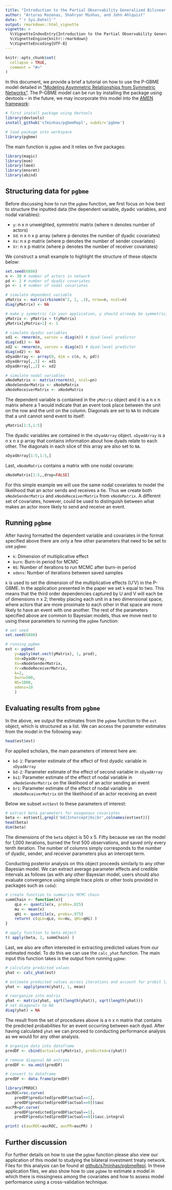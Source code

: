 ```yaml
---
title: "Introduction to the Partial Observability Generalized Bilinear Mixed Effects (P-GBME) Model"
author: "Arturas Rozenas, Shahryar Minhas, and John Ahlquist"
date: "`r Sys.Date()`"
output: rmarkdown::html_vignette
vignette: >
  %\VignetteIndexEntry{Introduction to the Partial Observability Generalized Bilinear Mixed Effects (P-GBME) Model}
  %\VignetteEngine{knitr::rmarkdown}
  %\VignetteEncoding{UTF-8}
---
```


```r
knitr::opts_chunk$set(
  collapse = TRUE,
  comment = "#>"
)
```

In this document, we provide a brief a tutorial on how to use the P-GBME model detailed in ["Modeling Asymmetric Relationships from Symmetric Networks"](https://arxiv.org/abs/1711.03838). The P-GBME model can be run by installing the package using devtools -- in the future, we may incorporate this model into the [AMEN framework](https://arxiv.org/abs/1611.00460): 

```r
# first install package using devtools
library(devtools)
install_github('s7minhas/pgbmeRepl', subdir='pgbme')
```

```r
# load package into workspace
library(pgbme)
```
The main function is `pgbme` and it relies on five packages: 

```r
library(magic)
library(msm)
library(lme4)
library(mnormt)
library(abind)
```

## Structuring data for `pgbme`

Before discussing how to run the `pgbme` function, we first focus on how best to structure the inputted data (the dependent variable, dyadic variables, and nodal variables):

- `y`: n x n unweighted, symmetric matrix (where n denotes number of actors)
- `Xd`: n x n x p array (where p denotes the number of dyadic covariates)
- `Xs`: n x p matrix (where p denotes the number of sender covariates)
- `Xr`: n x p matrix (where p denotes the number of receiver covariates)

We construct a small example to highlight the structure of these objects below: 

```r
set.seed(6886)
n <- 30 # number of actors in network
pd <- 2 # number of dyadic covariates
pn <- 1 # number of nodal covariates

# simulate dependent variable
yMatrix <- matrix(rbinom(n^2, 1, .3), nrow=n, ncol=n)
diag(yMatrix) <- NA

# make y symmetric (in your application, y should already be symmetric)
yMatrix <- yMatrix + t(yMatrix)
yMatrix[yMatrix>1] <- 1

# simulate dyadic variables
xd1 <- rmnorm(n, varcov = diag(n)) # dyad-level predictor
diag(xd1) <- NA
xd2 <- rmnorm(n, varcov = diag(n)) # dyad-level predictor
diag(xd2) <- NA
xDyadArray <- array(0, dim = c(n, n, pd))
xDyadArray[,,1] <- xd1
xDyadArray[,,2] <- xd2

# simulate nodal variables
xNodeMatrix <- matrix(rnorm(n), ncol=pn)
xNodeSenderMatrix <- xNodeMatrix
xNodeReceiverMatrix <- xNodeMatrix
```

The dependent variable is contained in the `yMatrix` object and it is a n x n matrix where a 1 would indicate that an event took place between the unit on the row and the unit on the column. Diagonals are set to `NA` to indicate that a unit cannot send event to itself:

```r
yMatrix[1:5,1:5]
```

The dyadic variables are contained in the `xDyadArray` object. `xDyadArray` is a n x n x p array that contains information about how dyads relate to each other. The diagonals in each slice of this array are also set to `NA`. 

```r
xDyadArray[1:5,1:5,]
```

Last, `xNodeMatrix` contains a matrix with one nodal covariate: 

```r
xNodeMatrix[1:5,,drop=FALSE]
```

For this simple example we will use the same nodal covariates to model the likelihood that an actor sends and receives a tie. Thus we create both `xNodeSenderMatrix` and `xNodeReceiverMatrix` from `xNodeMatrix`. A different set of covariates, however, could be used to distinguish between what makes an actor more likely to send and receive an event. 

## Running `pgbme`

After having formatted the dependent variable and covariates in the format specified above there are only a few other parameters that need to be set to use `pgbme`:

- `k`: Dimension of multiplicative effect
- `burn`: Burn-in period for MCMC
- `NS`: Number of iterations to run MCMC after burn-in period
- `odens`: Number of iterations between saved samples

`k` is used to set the dimension of the multiplicative effects (U'V) in the P-GBME. In the application presented in the paper we set `k` equal to two. This means that the third order dependencies captured by U and V will each be of dimensions n x 2; thereby placing each unit in a two dimensional space, where actors that are more proximate to each other in that space are more likely to have an event with one another. The rest of the parameters specified above are common to Bayesian models, thus we move next to using these parameters to running the `pgbme` function:

```r
# set seed
set.seed(6886)

# running pgbme
est <- pgbme(
	y=apply(mat.vect(yMatrix), 1, prod),
	Xd=xDyadArray,
	Xs=xNodeSenderMatrix,
	Xr=xNodeReceiverMatrix,
	k=2,
	burn=500,
	NS=1000, 
	odens=10
	)
```

## Evaluating results from `pgbme`

In the above, we output the estimates from the `pgbme` function to the `est` object, which is structured as a list. We can access the parameter estimates from the model in the following way: 

```r
head(est$est)
```

For applied scholars, the main parameters of interest here are:

- `bd-1`: Parameter estimate of the effect of first dyadic variable in `xDyadArray`
- `bd-2`: Parameter estimate of the effect of second variable in `xDyadArray`
- `bs1`: Parameter estimate of the effect of nodal variable in `xNodeSenderMatrix` on the likelihood of an actor sending an event
- `br1`: Parameter estimate of the effect of nodal variable in `xNodeReceiverMatrix` on the likelihood of an actor receiving an event

Below we subset `est$est` to these parameters of interest:

```r
# extract beta parameters for exogenous covariates
beta <- est$est[,grepl('bd|Intercept|bs|br',colnames(est$est))]
head(beta)
dim(beta)
```

The dimensions of the `beta` object is 50 x 5. Fifty because we ran the model for 1,000 iterations, burned the first 500 observations, and saved only every tenth iteration. The number of columns simply corresponds to the number of dyadic, sender, and receiver parameters plus an intercept term. 

Conducting posterior analysis on this object proceeds similarly to any other Bayesian model. We can extract average parameter effects and credible intervals as follows (as with any other Bayesian model, users should also evaluate convergence using simple trace plots or other tools provided in packages such as `coda`): 

```r
# create function to summarize MCMC chain
summChain <- function(x){
	qLo <- quantile(x, probs=.025)
	mu <- mean(x)
	qHi <- quantile(x, probs=.975)
	return( c(qLo=qLo, mu=mu, qHi=qHi) )
}

# apply function to beta object
t( apply(beta, 2, summChain) ) 
```

Last, we also are often interested in extracting predicted values from our estimated model. To do this we can use the `calc_yhat` function. The main input this function takes is the output from running `pgbme`:

```r
# calculate predicted values
yhat <- calc_yhat(est)

# estimate predicted values across iterations and account for probit link
yhat <- apply(pnorm(yhat), 1, mean)

# reorganize into matrix
yhat <- matrix(yhat, sqrt(length(yhat)), sqrt(length(yhat)))
# set diagonals to NA
diag(yhat) = NA
```

The result from the set of procedures above is a n x n matrix that contains the predicted probabilities for an event occurring between each dyad. After having calculated `yhat` we can proceed to conducting performance analysis as we would for any other analysis. 

```r
# organize data into dataframe
predDF <- cbind(actual=c(yMatrix), predicted=c(yhat))

# remove diagonal NA entries
predDF <- na.omit(predDF)

# convert to dataframe
predDF <- data.frame(predDF)

library(PRROC)
aucROC=roc.curve(
	predDF$predicted[predDF$actual==1], 
	predDF$predicted[predDF$actual==0])$auc
aucPR=pr.curve(
	predDF$predicted[predDF$actual==1], 
	predDF$predicted[predDF$actual==0])$auc.integral

print( c(aucROC=aucROC, aucPR=aucPR) )
```

## Further discussion

For further details on how to use the `pgbme` function please also view our application of this model to studying the bilateral investment treaty network. Files for this analysis can be found at [github/s7minhas/pgbmeRepl](https://github.com/s7minhas/pgbmeRepl). In these application files, we also show how to use `pgbme` to estimate a model in which there is missingness among the covariates and how to assess model performance using a cross-validation technique.